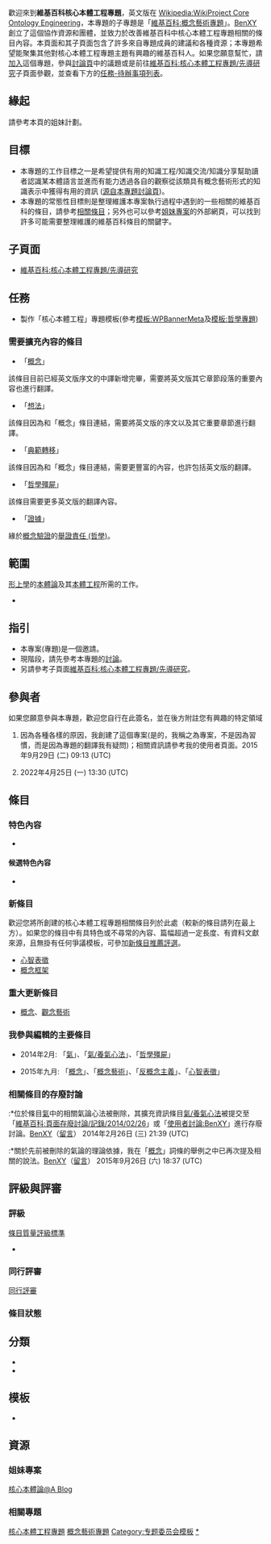 {{维基专题状态|defunct}}<!-- {{维基专题状态|defunct|WP:捷徑1|WP:捷徑2|portal=主題名稱}}（支援最多5個捷徑和1個主題頁連結）-->
歡迎來到'''維基百科核心本體工程專題'''，英文版在 [[:en:Wikipedia:WikiProject_Core_Ontology_Engineering|Wikipedia:WikiProject Core Ontology Engineering]]，本專題的子專題是「[[Wikipedia:概念藝術專題|維基百科:概念藝術專題]]」。[[User:BenXY|BenXY]] 創立了這個協作資源和團體，並致力於改善維基百科中核心本體工程專題相關的條目內容。本頁面和其子頁面包含了許多來自專題成員的建議和各種資源；本專題希望能聚集其他對核心本體工程專題主題有興趣的維基百科人。如果您願意幫忙，請[[#參與者|加入]]這個專題，參與[[Wikipedia_talk:核心本體工程專題|討論頁]]中的議題或是前往[[維基百科:核心本體工程專題/先導研究|維基百科:核心本體工程專題/先導研究]]子頁面參觀，並查看下方的[[#任務|任務-待辦事項列表]]。

<!-- 可在此插入一張與主題相關的自由版權圖片，建議靠右對齊。 -->

== 緣起 ==
請參考本頁的姐妹計劃。

== 目標 ==
<!-- 專題計劃要做哪些事？ -->
* 本專題的工作目標之一是希望提供有用的知識工程/知識交流/知識分享幫助讀者認識某本體語言並進而有能力透過各自的觀察從該類具有概念藝術形式的知識表示中獲得有用的資訊 ([[維基百科討論:核心本體工程專題#概念藝術的命名爭議|源自本專題討論頁]])。
* 本專題的常態性目標則是整理維護本專案執行過程中遇到的一些相關的維基百科的條目，請參考[[Wikipedia:核心本體工程專題#條目|相關條目]]；另外也可以參考[[Wikipedia:核心本體工程專題#姐妹專案|姐妹專案]]的外部網頁，可以找到許多可能需要整理維護的維基百科條目的關鍵字。

== 子頁面 ==
*[[維基百科:核心本體工程專題/先導研究|維基百科:核心本體工程專題/先導研究]]
== 任務 ==
* 製作「核心本體工程」專題模板(參考[[模板:WPBannerMeta|模板:WPBannerMeta]]及[[模板:哲學專題|模板:哲學專題]])
=== 需要擴充內容的條目 ===
*「[[概念|概念]]」
該條目目前已經英文版序文的中譯新增完畢，需要將英文版其它章節段落的重要內容也進行翻譯。
*「[[想法|想法]]」
該條目因為和「概念」條目連結，需要將英文版的序文以及其它重要章節進行翻譯。
*「[[典範轉移|典範轉移]]」
該條目因為和「概念」條目連結，需要更豐富的內容，也許包括英文版的翻譯。
*「[[哲學殭屍|哲學殭屍]]」
該條目需要更多英文版的翻譯內容。
*「[[證據|證據]]」
緣於[[概念驗證|概念驗證]]的[[舉證責任_(哲學)|舉證責任 (哲學)]]。

== 範圍 ==
[[Portal:形上學|形上學]]的[[本體論|本體論]]及其[[本體工程|本體工程]]所需的工作。
*  <!-- 專題涵蓋的主題有哪些？如果您的專題有著廣大的涵蓋範圍，稍微模糊一點的概述也是可以的。-->

== 指引 ==
*本專案(專題)是一個邀請。
*現階段，請先參考本專題的[[維基百科討論:核心本體工程專題|討論]]。
*另請參考子頁面[[維基百科:核心本體工程專題/先導研究|維基百科:核心本體工程專題/先導研究]]。

== 參與者 ==
如果您願意參與本專題，歡迎您自行在此簽名，並在後方附註您有興趣的特定領域
<!-- 
新的簽名請放在列表最後：格式如下：
# {{User|使用者名稱}}（我有興趣的主題是....）~~~~~
請注意最前方的模板為「User|」而非「User:」，最後方的簽名為五個波浪符號而非四個。
-->

# {{User|BenXY}}因為各種各樣的原因，我創建了這個專案(是的，我稱之為專案，不是因為習慣，而是因為專題的翻譯我有疑問)；相關資訊請參考我的使用者頁面。2015年9月29日 (二) 09:13 (UTC)
# {{User|Ginkos520isthebest|Gi}}2022年4月25日 (一) 13:30 (UTC)

== 條目 ==
=== 特色內容 ===
* 
<!-- 
若主題涵蓋範圍內有包含[[WP:FA|特色條目]]、[[WP:FP|特色圖片]]或[[Wikipedia:特色列表|特色列表]]的條目請列在此處。
-->

==== 候選特色內容 ====
* 
<!-- 
若主題涵蓋範圍內有包含正在參與[[WP:FAC|特色條目評選]]、[[WP:FPC|特色圖片評選]]或[[WP:FLC|特色列表評選]]的條目請列在此處。 
-->

=== 新條目 ===
歡迎您將所創建的核心本體工程專題相關條目列於此處（較新的條目請列在最上方）。如果您的條目中有具特色或不尋常的內容、篇幅超過一定長度、有資料文獻來源，且無掛有任何爭議模板，可參加[[Wikipedia:新条目推荐/候选|新條目推薦評選]]。
*[[心智表徵|心智表徵]]
*[[概念框架|概念框架]]

=== 重大更新條目 ===
*[[概念|概念]]、[[觀念藝術|觀念藝術]]

===我參與編輯的主要條目===
* 2014年2月:  「[[氣|氣]]」、「[https://zh.wikipedia.org/wiki/%E6%B0%A3/%E9%A4%8A%E6%B0%A3%E5%BF%83%E6%B3%95 氣/養氣心法]」、「[[哲學殭屍|哲學殭屍]]」

* 2015年九月: 「[[概念|概念]]」、「[[觀念藝術|概念藝術]]」、「[[反觀念主義|反概念主義]]」、「[[心智表徵|心智表徵]]」

===相關條目的存廢討論===
:*位於條目[[氣|氣]]中的相關氣論心法被刪除，其擴充資訊條目[[氣/養氣心法|氣/養氣心法]]被提交至「[https://zh.wikipedia.org/wiki/Wikipedia:%E9%A0%81%E9%9D%A2%E5%AD%98%E5%BB%A2%E8%A8%8E%E8%AB%96/%E8%A8%98%E9%8C%84/2014/02/26#.E6.B0.A3.2F.E9.A4.8A.E6.B0.A3.E5.BF.83.E6.B3.95 維基百科:頁面存廢討論/記錄/2014/02/26]」或「[[使用者討論:BenXY|使用者討論:BenXY]]」進行存廢討論。[[User:BenXY|BenXY]]（[[User_talk:BenXY|留言]]） 2014年2月26日 (三) 21:39 (UTC)
:*關於先前被刪除的氣論的理論依據，我在「[[概念|概念]]」詞條的舉例之中已再次提及相關的說法。[[User:BenXY|BenXY]]（[[User_talk:BenXY|留言]]） 2015年9月26日 (六) 18:37 (UTC)
== 評級與評審 ==
=== 評級===
; [[Wikipedia:条目质量评级标准|條目質量評級標準]]
*

=== 同行評審 ===
; [[WP:PR|同行評審]]

=== 條目狀態 ===

== 分類 ==
<!-- * 在此列出 {{subpages}} 以及 {{category tree|...}} -->
* {{category tree all|核心本體工程專題|depth=1}}
* {{category tree all|概念藝術專題|depth=1}}

== 模板 ==
* 
<!-- 
任何與本專題範圍相關的模板可在此列出（專題橫幅、信息框、導航框、用戶信息框、星級勳章等）。
-->

== 資源 ==
=== 姐妹專案 ===
<!-- {{sisterlinks|...}} -->
[https://sites.google.com/site/blog201106/home/c/p/m/o/c-1 核心本體論@A Blog]

=== 相關專題 ===
<!-- 
請在此列出相關的專題、母專題、子專題、協作計劃、主題首頁⋯⋯等。
-->
{{Wikipedia policies and guidelines|state=collapsed}}
{{WikiProject 核心本體工程專題}}
[[Category:核心本體工程專題|]]
[[Category:概念藝術專題|]]
[[Category:专题委员会模板|Category:专题委员会模板]]
[[Category:专题|*]]